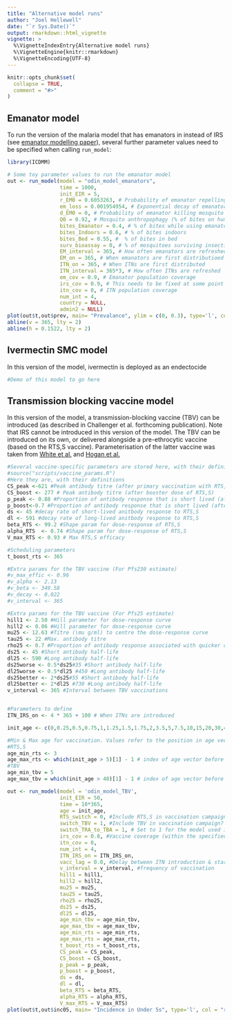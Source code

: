 ```yaml
---
title: "Alternative model runs"
author: "Joel Hellewell"
date: "`r Sys.Date()`"
output: rmarkdown::html_vignette
vignette: >
  %\VignetteIndexEntry{Alternative model runs}
  %\VignetteEngine{knitr::rmarkdown}
  %\VignetteEncoding{UTF-8}
---
```


```r
knitr::opts_chunk$set(
  collapse = TRUE,
  comment = "#>"
)
```

## Emanator model
To run the version of the malaria model that has emanators in instead of IRS (see [emanator modelling paper](http://dx.doi.org/10.1098/rstb.2019.0817)), several further parameter values need to be specified when calling `run_model`:

```r
library(ICDMM)

# Some toy parameter values to run the emanator model
out <- run_model(model = "odin_model_emanators",
                 time = 1000,
                 init_EIR = 5,
                 r_EM0 = 0.6053263, # Probability of emanator repelling mosquito
                 em_loss = 0.001954954, # Exponential decay of emanator effectiveness
                 d_EM0 = 0, # Probability of emanator killing mosquito
                 Q0 = 0.92, # Mosquito anthropophagy (% of bites on humans)
                 bites_Emanator = 0.4, # % of bites while using emanator
                 bites_Indoors = 0.6, # % of bites indoors
                 bites_Bed = 0.55, #  % of bites in bed
                 surv_bioassay = 0, # % of mosquitoes surviving insecticide bioassay
                 EM_interval = 365, # How often emanators are refreshed
                 EM_on = 365, # When emanators are first distributioed
                 ITN_on = 365, # When ITNs are first distributed
                 ITN_interval = 365*3, # How often ITNs are refreshed
                 em_cov = 0.9, # Emanator population coverage
                 irs_cov = 0.9, # This needs to be fixed at some point
                 itn_cov = 0, # ITN population coverage
                 num_int = 4,
                 country = NULL,
                 admin2 = NULL)
plot(out$t,out$prev, main= "Prevalance", ylim = c(0, 0.3), type='l', col = "red")
abline(v = 365, lty = 2)
abline(h = 0.1522, lty = 2)
```

## Ivermectin SMC model
In this version of the model, ivermectin is deployed as an endectocide

```r

#Demo of this model to go here


```
## Transmission blocking vaccine model
In this version of the model, a transmission-blocking vaccine (TBV) can be introduced (as described in Challenger et al. forthcoming publication). Note that IRS cannot be introduced in this version of the model. The TBV can be introduced on its own, or delivered alongside a pre-ethrocytic vaccine (based on the RTS,S vaccine). Parameterisation of the latter vaccine was taken from [White et al.](https://doi.org/10.1016/S1473-3099(15)00239-X) and [Hogan et al.](https://doi.org/10.1186/s12916-018-1095-6)

```r
#Several vaccine-specific parameters are stored here, with their definitions
#source("scripts/vaccine_params.R")
#Here they are, with their definitions
CS_peak <-621 #Peak antibody titre (after primary vaccination with RTS,S)
CS_boost <- 277 # Peak antibody titre (after booster dose of RTS,S)
p_peak <- 0.88 #Proportion of antibody response that is short lived (after primary vaccination with RTS,S)
p_boost<-0.7 #Proportion of antibody response that is short lived (after booster dose of RTS,S)
ds <- 45 #decay rate of short-lived anitbody response to RTS,S
dl <- 591 #decay rate of long-lived anitbody response to RTS,S
beta_RTS <- 99.2 #Shape param for dose-response of RTS,S
alpha_RTS  <- 0.74 #Shape param for dose-response of RTS,S
V_max_RTS <- 0.93 # Max RTS,S efficacy

#Scheduling parameters
t_boost_rts <- 365

#Extra params for the TBV vaccine (For Pfs230 estimate)
#v_max_effic <- 0.96
#v_alpha <- 2.13
#v_beta <- 349.58
#v_decay <- 0.022
#v_interval <- 365

#Extra params for the TBV vaccine (For Pfs25 estimate)
hill1 <- 2.50 #Hill parameter for dose-response curve
hill2 <- 0.06 #Hill parameter for dose-response curve
mu25 <- 12.63 #Titre (\mu g/ml) to centre the dose-response curve
tau25 <- 22 #Max. antibody titre
rho25 <- 0.7 #Proportion of antibody response associated with quicker decay
ds25 <- 45 #Short antibody half-life
dl25 <- 590 #Long antibody half-life
ds25worse <- 0.5*ds25#35 #Short antibody half-life
dl25worse <- 0.5*dl25 #450 #Long antibody half-life
ds25better <- 2*ds25#55 #Short antibody half-life
dl25better <- 2*dl25 #730 #Long antibody half-life
v_interval <- 365 #Interval between TBV vaccinations


#Parameters to define
ITN_IRS_on <- 4 * 365 + 100 # When ITNs are introduced

init_age <- c(0,0.25,0.5,0.75,1,1.25,1.5,1.75,2,3.5,5,7.5,10,15,20,30,40,50,60,70,80)

#Min & Max age for vaccination. Values refer to the position in age vector, NOT age in years
#RTS,S
age_min_rts <- 3
age_max_rts <- which(init_age > 5)[1] - 1 # index of age vector before age is 5 years
#TBV
age_min_tbv = 5
age_max_tbv = which(init_age > 40)[1] - 1 # index of age vector before age is 40 years

out <- run_model(model = 'odin_model_TBV',
                 init_EIR = 50,
                 time = 10*365,
                 age = init_age,
                 RTS_switch = 0, #Include RTS,S in vaccination campaign? (Y/N)
                 switch_TBV = 1, #Include TBV in vaccination campaign? (Y/N)
                 switch_TRA_to_TBA = 1, # Set to 1 for the model used in the Nat Comms paper
                 irs_cov = 0.8, #Vaccine coverage (within the specified age group)
                 itn_cov = 0,
                 num_int = 4,
                 ITN_IRS_on = ITN_IRS_on,
                 vacc_lag = 0.0, #Delay between ITN introduction & start of vaccination campaign
                 v_interval = v_interval, #frequency of vaccination
                 hill1 = hill1,
                 hill2 = hill2,
                 mu25 = mu25,
                 tau25 = tau25,
                 rho25 = rho25,
                 ds25 = ds25,
                 dl25 = dl25,
                 age_min_tbv = age_min_tbv,
                 age_max_tbv = age_max_tbv,
                 age_min_rts = age_min_rts,
                 age_max_rts = age_max_rts,
                 t_boost_rts = t_boost_rts,
                 CS_peak = CS_peak,
                 CS_boost = CS_boost,
                 p_peak = p_peak,
                 p_boost = p_boost,
                 ds = ds,
                 dl = dl,
                 beta_RTS = beta_RTS,
                 alpha_RTS = alpha_RTS,
                 V_max_RTS = V_max_RTS)
plot(out$t,out$inc05, main= "Incidence in Under 5s", type='l', col = "red")
```
